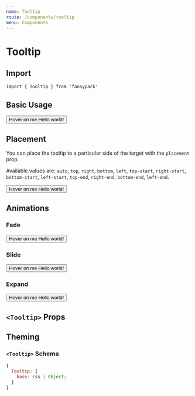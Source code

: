 ```yaml
---
name: Tooltip
route: /components/tooltip
menu: Components
---
```



# Tooltip

## Import

`import { Tooltip } from 'fannypack'`

## Basic Usage

<Playground>
  <Box height="50px">
    <Button>
      Hover on me
      <Tooltip>Hello world!</Tooltip>
    </Button>
  </Box>
</Playground>

## Placement

You can place the tooltip to a particular side of the target with the `placement` prop.

Available values are: `auto`, `top`, `right`, `bottom`, `left`, `top-start`, `right-start`, `bottom-start`, `left-start`, `top-end`, `right-end`, `bottom-end`, `left-end`.

<Playground>
  <Button>
    Hover on me
    <Tooltip placement="right">Hello world!</Tooltip>
  </Button>
</Playground>

## Animations

### Fade

<Playground>
  <Box height="50px">
    <Button>
      Hover on me
      <Tooltip fade>Hello world!</Tooltip>
    </Button>
  </Box>
</Playground>

### Slide

<Playground>
  <Box height="50px">
    <Button>
      Hover on me
      <Tooltip slide fade>Hello world!</Tooltip>
    </Button>
  </Box>
</Playground>

### Expand

<Playground>
  <Box height="50px">
    <Button>
      Hover on me
      <Tooltip expand fade slide>Hello world!</Tooltip>
    </Button>
  </Box>
</Playground>

## `<Tooltip>` Props

<PropsTable component={Tooltip} />

## Theming

### `<Tooltip>` Schema

```jsx
{
  Tooltip: {
    base: css | Object;
  }
}
```
